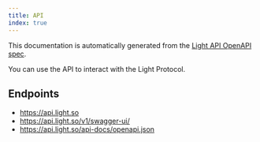 ```yaml
---
title: API
index: true
---
```


This documentation is automatically generated from the [Light API OpenAPI spec](https://api.light.so/api-docs/openapi.json).

You can use the API to interact with the Light Protocol.

## Endpoints

- https://api.light.so
- https://api.light.so/v1/swagger-ui/
- https://api.light.so/api-docs/openapi.json
